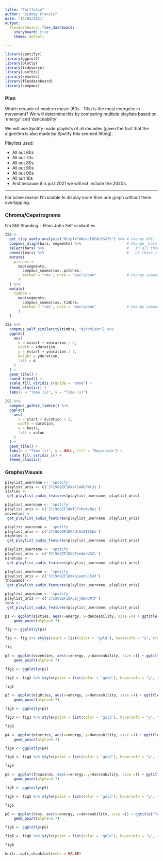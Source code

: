 ```yaml
---
title: "Portfolio"
author: "Sidney Francis"
date: "14/02/2021"
output: 
  flexdashboard::flex_dashboard:
    storyboard: true
    theme: default

---
```


```r
library(spotifyr)
library(ggplot2)
library(plotly)
library(tidyverse)
library(usethis)
library(remotes)
library(flexdashboard)
library(compmus)
```
### Plan
Which decade of modern music (60s - 10s) Is the most energetic in movement?
We will determine this by comparing multiple playlists based on 'energy' and 'danceability'

We will use Spotify made playlists of all decades (given the fact that the algorithm is also made by Spotify this seemed fitting).

Playlists used:

- All out 60s 
- All out 70s
- All out 80s
- All out 90s
- All out 00s
- All out 10s
- And because it is just 2021 we will not include the 2020s. 

***
For some reason I'm unable to display more than one graph without them overlapping.


### Chroma/Cepstrograms



I'm Still Standing - Elton John
Self similarities


```r
ISS <-
  get_tidy_audio_analysis("0lzpfrTARexLFXEACKSXTh") %>% # Change URI.
  compmus_align(bars, segments) %>%                     # Change `bars`
  select(bars) %>%                                      #   in all three
  unnest(bars) %>%                                      #   of these lines.
  mutate(
    pitches =
      map(segments,
        compmus_summarise, pitches,
        method = "rms", norm = "euclidean"              # Change summary & norm.
      )
  ) %>%
  mutate(
    timbre =
      map(segments,
        compmus_summarise, timbre,
        method = "rms", norm = "euclidean"              # Change summary & norm.
      )
  )
```

```r
ISS %>%
  compmus_self_similarity(timbre, "aitchison") %>% 
  ggplot(
    aes(
      x = xstart + xduration / 2,
      width = xduration,
      y = ystart + yduration / 2,
      height = yduration,
      fill = d
    )
  ) +
  geom_tile() +
  coord_fixed() +
  scale_fill_viridis_c(guide = "none") +
  theme_classic() +
  labs(x = "Time (s)", y = "Time (s)")

```

```r
ISS %>%
  compmus_gather_timbre() %>%
  ggplot(
    aes(
      x = start + duration / 2,
      width = duration,
      y = basis,
      fill = value
    )
  ) +
  geom_tile() +
  labs(x = "Time (s)", y = NULL, fill = "Magnitude") +
  scale_fill_viridis_c() +                              
  theme_classic()

```



### Graphs/Visuals



```r

playlist_username <- 'spotify'
playlist_uris <- c('37i9dQZF1DXaKIA8E7WcJj')
sixties <-
 get_playlist_audio_features(playlist_username, playlist_uris)
```

```r

playlist_username <- 'spotify'
playlist_uris <- c('37i9dQZF1DWTJ7xPn4vNaz')
seventies <-
 get_playlist_audio_features(playlist_username, playlist_uris)
```

```r

playlist_username <- 'spotify'
playlist_uris <- c('37i9dQZF1DX4UtSsGT1Sbe')
eighties <-
 get_playlist_audio_features(playlist_username, playlist_uris)
```

```r

playlist_username <- 'spotify'
playlist_uris <- c('37i9dQZF1DXbTxeAdrVG2l')
nineties <-
 get_playlist_audio_features(playlist_username, playlist_uris)
```

```r

playlist_username <- 'spotify'
playlist_uris <- c('37i9dQZF1DX4o1oenSJRJd')
thousands <-
 get_playlist_audio_features(playlist_username, playlist_uris)
```

```r

playlist_username <- 'spotify'
playlist_uris <- c('37i9dQZF1DX5Ejj0EkURtP')
tens <-
 get_playlist_audio_features(playlist_username, playlist_uris)
```




```r
p1 <- ggplot(sixties, aes(x=energy, y=danceability, size =)) + ggtitle("Sixties") +
    geom_point(alpha=0.7)

fig <- ggplotly(p1)

fig <- fig %>% style(point = list(color = 'gold'), hoverinfo = "y", traces = 1)

fig
```

```r
p2 <- ggplot(seventies, aes(x=energy, y=danceability, size =)) + ggtitle("Seventies") +
    geom_point(alpha=0.7)

fig2 <- ggplotly(p2)

fig2 <- fig2 %>% style(point = list(color = 'gold'), hoverinfo = "y", traces = 1)

fig2
```


```r
p3 <- ggplot(eighties, aes(x=energy, y=danceability, size =)) + ggtitle("Eighties") +
    geom_point(alpha=0.7)

fig3 <- ggplotly(p3)

fig3 <- fig3 %>% style(point = list(color = 'gold'), hoverinfo = "y", traces = 1)

fig3
```

```r
p4 <- ggplot(nineties, aes(x=energy, y=danceability, size =)) + ggtitle("Nineties") +
    geom_point(alpha=0.7)

fig4 <- ggplotly(p4)

fig4 <- fig4 %>% style(point = list(color = 'gold'), hoverinfo = "y", traces = 1)

fig4
```

```r
p5 <- ggplot(thousands, aes(x=energy, y=danceability, size =)) + ggtitle("Zeroes") +
    geom_point(alpha=0.7)

fig5 <- ggplotly(p5)

fig5 <- fig5 %>% style(point = list(color = 'gold'), hoverinfo = "y", traces = 1)

fig5
```

```r
p6 <- ggplot(tens, aes(x=energy, y=danceability, size =)) + ggtitle("Tens") +
    geom_point(alpha=0.7)

fig6 <- ggplotly(p6)

fig6 <- fig6 %>% style(point = list(color = 'gold'), hoverinfo = "y", traces = 1)

fig6
```

```r
knitr::opts_chunk$set(echo = FALSE)

                  
```

